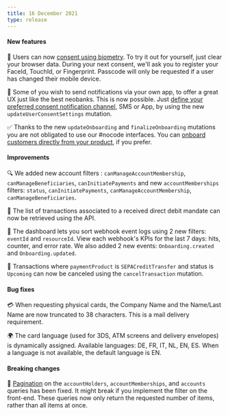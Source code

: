 ```yaml
---
title: 16 December 2021
type: release
---
```


<h4>New features</h4>

🤳 Users can now [consent using biometry](/topics/users/consent#sca-user). To try it out for yourself, just clear your browser data. During your next consent, we'll ask you to register your FaceId, TouchId, or Fingerprint. Passcode will only be requested if a user has changed their mobile device.

📲 Some of you wish to send notifications via your own app, to offer a great UX just like the best neobanks. This is now possible. Just [define your preferred consent notification channel](/topics/users/consent#notifications), SMS or App, by using the new `updateUserConsentSettings` mutation.

✅ Thanks to the new `updateOnboarding` and `finalizeOnboarding` mutations you are not obligated to use our #nocode interfaces. You can [onboard customers directly from your product](/topics/onboarding), if you prefer.

<h4>Improvements</h4>

🔍 We added new account filters : `canManageAccountMembership`, `canManageBeneficiaries`, `canInitiatePayments` and new `accountMemberships` filters: `status`, `canInitiatePayments`, `canManageAccountMembership`, `canManageBeneficiaries`.

📜 The list of transactions associated to a received direct debit mandate can now be retrieved using the API.

🏃 The dashboard lets you sort webhook event logs using 2 new filters: `eventId` and `resourceId`. View each webhook's KPIs for the last 7 days: hits, counter, and error rate. We also added 2 new events: `Onboarding.created` and `Onboarding.updated`.

🚮 Transactions where `paymentProduct` is `SEPACreditTransfer` and status is `Upcoming` can now be canceled using the `cancelTransaction` mutation.

<h4>Bug fixes</h4>

💳 When requesting physical cards, the Company Name and the Name/Last Name are now truncated to 38 characters. This is a mail delivery requirement.

🌍 The card language (used for 3DS, ATM screens and delivery envelopes) is dynamically assigned. Available languages: DE, FR, IT, NL, EN, ES. When a language is not available, the default language is EN.

<h4>Breaking changes</h4>

🔢 [Pagination](/developers/using-api/pagination) on the `accountHolders`, `accountMemberships`, and `accounts` queries has been fixed. It might break if you implement the filter on the front-end. These queries now only return the requested number of items, rather than all items at once.

